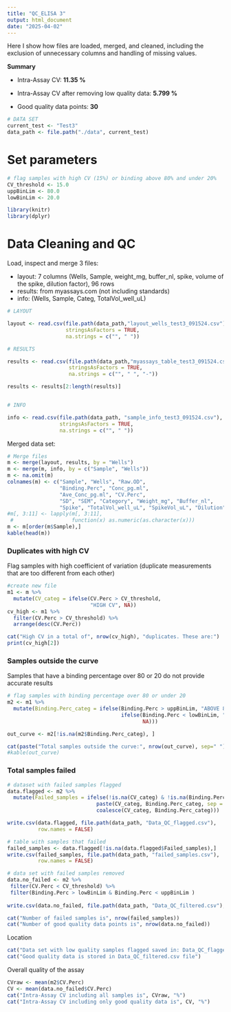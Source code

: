 ```yaml
---
title: "QC_ELISA 3"
output: html_document
date: "2025-04-02"
---
```


Here I show how files are loaded, merged, and cleaned, including the exclusion of unnecessary columns and handling of missing values.

**Summary**

- Intra-Assay CV:  **11.35 %**

- Intra-Assay CV after removing low quality data: **5.799 %**

- Good quality data points: **30**

```r
# DATA SET 
current_test <- "Test3"
data_path <- file.path("./data", current_test)
```

# Set parameters

```r
# flag samples with high CV (15%) or binding above 80% and under 20%
CV_threshold <- 15.0
uppBinLim <- 80.0
lowBinLim <- 20.0
```


```r
library(knitr)
library(dplyr)
```

# Data Cleaning and QC

Load, inspect and merge 3 files:

- layout: 7 columns (Wells, Sample, weight_mg, buffer_nl, spike, volume of the spike, dilution factor), 96 rows
- results: from myassays.com (not including standards)
- info: (Wells, Sample, Categ, TotalVol_well_uL)

```r
# LAYOUT 

layout <- read.csv(file.path(data_path,"layout_wells_test3_091524.csv"), 
                   stringsAsFactors = TRUE, 
                   na.strings = c("", " "))

# RESULTS  

results <- read.csv(file.path(data_path,"myassays_table_test3_091524.csv"), 
                    stringsAsFactors = TRUE, 
                    na.strings = c("", " ", "-"))

results <- results[2:length(results)]


# INFO

info <- read.csv(file.path(data_path, "sample_info_test3_091524.csv"), 
                 stringsAsFactors = TRUE, 
                 na.strings = c("", " "))

```

Merged data set: 

```r
# Merge files
m <- merge(layout, results, by = "Wells")
m <- merge(m, info, by = c("Sample", "Wells"))
m <- na.omit(m)
colnames(m) <- c("Sample", "Wells", "Raw.OD", 
                 "Binding.Perc", "Conc_pg.ml",
                 "Ave_Conc_pg.ml", "CV.Perc", 
                 "SD", "SEM", "Category", "Weight_mg", "Buffer_nl", 
                 "Spike", "TotalVol_well_uL", "SpikeVol_uL", "Dilution") 
#m[, 3:11] <- lapply(m[, 3:11], 
 #                   function(x) as.numeric(as.character(x)))
m <- m[order(m$Sample),]
kable(head(m)) 

```

### Duplicates with high CV
Flag samples with high coefficient of variation (duplicate measurements that are too different from each other)
```r
#create new file
m1 <- m %>%
  mutate(CV_categ = ifelse(CV.Perc > CV_threshold, 
                           "HIGH CV", NA))
cv_high <- m1 %>% 
  filter(CV.Perc > CV_threshold) %>% 
  arrange(desc(CV.Perc))

cat("High CV in a total of", nrow(cv_high), "duplicates. These are:")
print(cv_high[2])

```

### Samples outside the curve
Samples that have a binding percentage over 80 or 20 do not provide accurate results
```r
# flag samples with binding percentage over 80 or under 20
m2 <- m1 %>%
  mutate(Binding.Perc_categ = ifelse(Binding.Perc > uppBinLim, "ABOVE 80% binding", 
                                     ifelse(Binding.Perc < lowBinLim, "UNDER 20% binding", 
                                            NA)))

out_curve <- m2[!is.na(m2$Binding.Perc_categ), ]

cat(paste("Total samples outside the curve:", nrow(out_curve), sep=" "))
#kable(out_curve)

```

### Total samples failed

```r
# dataset with failed samples flagged
data.flagged <- m2 %>%
  mutate(Failed_samples = ifelse(!is.na(CV_categ) & !is.na(Binding.Perc_categ), 
                             paste(CV_categ, Binding.Perc_categ, sep = ";"), 
                             coalesce(CV_categ, Binding.Perc_categ))) 

write.csv(data.flagged, file.path(data_path, "Data_QC_flagged.csv"), 
          row.names = FALSE) 

# table with samples that failed
failed_samples <- data.flagged[!is.na(data.flagged$Failed_samples),]
write.csv(failed_samples, file.path(data_path, "failed_samples.csv"), 
          row.names = FALSE) 

# data set with failed samples removed
data.no_failed <- m2 %>% 
 filter(CV.Perc < CV_threshold) %>%
 filter(Binding.Perc > lowBinLim & Binding.Perc < uppBinLim ) 
 
write.csv(data.no_failed, file.path(data_path, "Data_QC_filtered.csv"), row.names = FALSE) 

cat("Number of failed samples is", nrow(failed_samples))
cat("Number of good quality data points is", nrow(data.no_failed))

```

Location
```r
cat("Data set with low quality samples flagged saved in: Data_QC_flagged.csv")
cat("Good quality data is stored in Data_QC_filtered.csv file")

```

Overall quality of the assay

```r
CVraw <- mean(m2$CV.Perc)
CV <- mean(data.no_failed$CV.Perc)
cat("Intra-Assay CV including all samples is", CVraw, "%")
cat("Intra-Assay CV including only good quality data is", CV, "%")
```

